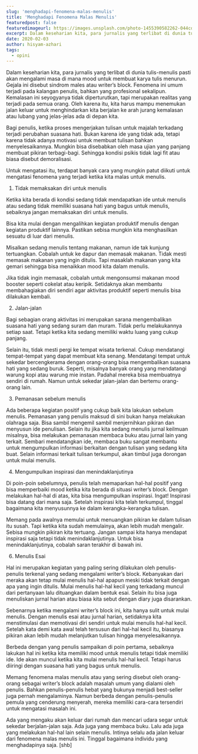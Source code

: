 ```yaml
---
slug: 'menghadapi-fenomena-malas-menulis'
title: 'Menghadapi Fenomena Malas Menulis'
featuredpost: false
featuredimageurl: https://images.unsplash.com/photo-1455390582262-044cdead277a?ixid=MXwxMjA3fDB8MHxzZWFyY2h8MTB8fHdyaXRlcnxlbnwwfHwwfA%3D%3D&ixlib=rb-1.2.1&auto=format&fit=crop&w=500&q=60
excerpt: Dalam keseharian kita, para jurnalis yang terlibat di dunia tulis-menulis pasti akan mengalami masa di mana mood untuk membuat karya tulis menurun.
date: 2020-02-03
author: hisyam-azhari
tags:
  - opini
---
```


Dalam keseharian kita, para jurnalis yang terlibat di dunia tulis-menulis pasti akan mengalami masa di mana mood untuk membuat karya tulis menurun. Gejala ini disebut sindrom males atau writer’s block. Fenomena ini umum terjadi pada kalangan penulis, bahkan yang profesional sekalipun. Kemalasan ini seyogyanya tidak diperturutkan, tapi merupakan realitas yang terjadi pada semua orang. Oleh karena itu, kita harus mampu menemukan jalan keluar untuk menghindarkan kita berjalan ke arah jurang kemalasan atau lubang yang jelas-jelas ada di depan kita.

Bagi penulis, ketika proses mengerjakan tulisan untuk majalah terkadang terjadi perubahan suasana hati. Bukan karena ide yang tidak ada, tetapi karena tidak adanya motivasi untuk membuat tulisan bahkan menyelesaikannya. Mungkin bisa disebabkan oleh masa ujian yang panjang membuat pikiran terbagi-bagi. Sehingga kondisi psikis tidak lagi fit atau biasa disebut demoralisasi.

Untuk mengatasi itu, terdapat banyak cara yang mungkin patut diikuti untuk mengatasi fenomena yang terjadi ketika kita malas untuk menulis.

1.  Tidak memaksakan diri untuk menulis

Ketika kita berada di kondisi sedang tidak mendapatkan ide untuk menulis atau sedang tidak memiliki suasana hati yang bagus untuk menulis, sebaiknya jangan memaksakan diri untuk menulis.

Bisa kita mulai dengan mengalihkan kegiatan produktif menulis dengan kegiatan produktif lainnya. Pastikan sebisa mungkin kita menghasilkan sesuatu di luar dari menulis.

Misalkan sedang menulis tentang makanan, namun ide tak kunjung tertuangkan. Cobalah untuk ke dapur dan memasak makanan. Tidak mesti memasak makanan yang ingin ditulis. Tapi masaklah makanan yang kita gemari sehingga bisa menaikkan mood kita dalam menulis.

Jika tidak ingin memasak, cobalah untuk mengonsumsi makanan mood booster seperti cokelat atau keripik. Setidaknya akan membantu membahagiakan diri sendiri agar aktivitas produktif seperti menulis bisa dilakukan kembali.

2.  Jalan-jalan

Bagi sebagian orang aktivitas ini merupakan sarana mengembalikan suasana hati yang sedang suram dan muram. Tidak perlu melakukannya setiap saat. Tetapi ketika kita sedang memiliki waktu luang yang cukup panjang.

Selain itu, tidak mesti pergi ke tempat wisata terkenal. Cukup mendatangi tempat-tempat yang dapat membuat kita senang. Mendatangi tempat untuk sekedar bercengkerama dengan orang-orang bisa mengembalikan suasana hati yang sedang buruk. Seperti, misalnya banyak orang yang mendatangi warung kopi atau warung mie instan. Padahal mereka bisa membuatnya sendiri di rumah. Namun untuk sekedar jalan-jalan dan bertemu orang-orang lain.

3.  Pemanasan sebelum menulis

Ada beberapa kegiatan positif yang cukup baik kita lakukan sebelum menulis. Pemanasan yang penulis maksud di sini bukan hanya melakukan olahraga saja. Bisa sambil mengemil sambil menjernihkan pikiran dan menyusun ide penulisan. Selain itu jika kita sedang menulis jurnal keilmuan misalnya, bisa melakukan pemanasan membaca buku atau jurnal lain yang terkait. Sembari mendatangkan ide, membaca buku sangat membantu untuk mengumpulkan informasi berkaitan dengan tulisan yang sedang kita buat. Selain informasi terkait tulisan terkumpul, akan timbul juga dorongan untuk mulai menulis.

4.  Mengumpulkan inspirasi dan menindaklanjutinya

Di poin-poin sebelumnya, penulis telah memaparkan hal-hal positif yang bisa memperbaiki mood ketika kita berada di situasi writer’s block. Dengan melakukan hal-hal di atas, kita bisa mengumpulkan inspirasi. Ingat! Inspirasi bisa datang dari mana saja. Setelah inspirasi kita telah terkumpul, tinggal bagaimana kita menyusunnya ke dalam kerangka-kerangka tulisan.

Memang pada awalnya memulai untuk menuangkan pikiran ke dalam tulisan itu susah. Tapi ketika kita sudah memulainya, akan lebih mudah mengalir. Sebisa mungkin pikiran kita tertuang. Jangan sampai kita hanya mendapat inspirasi saja tetapi tidak menindaklanjutinya. Untuk bisa menindaklanjutinya, cobalah saran terakhir di bawah ini.

6.  Menulis Esai

Hal ini merupakan kegiatan yang paling sering dilakukan oleh penulis-penulis terkenal yang sedang mengalami writer’s block. Kebanyakan dari meraka akan tetap mulai menulis hal-hal apapun meski tidak terkait dengan apa yang ingin ditulis. Mulai menulis hal-hal kecil yang terkadang muncul dari pertanyaan lalu dituangkan dalam bentuk esai. Selain itu bisa juga menuliskan jurnal harian atau biasa kita sebut dengan diary juga disarankan.

Sebenarnya ketika mengalami writer’s block ini, kita hanya sulit untuk mulai menulis. Dengan menulis esai atau jurnal harian, setidaknya kita menstimulasi dan memotivasi diri sendiri untuk mulai menulis hal-hal kecil. Setelah kata demi kata awal telah tersusun dari hal-hal kecil itu, biasanya pikiran akan lebih mudah melanjutkan tulisan hingga menyelesaikannya.

Berbeda dengan yang penulis sampaikan di poin pertama, sebaiknya lakukan hal ini ketika kita memiliki mood untuk menulis tetapi tidak memiliki ide. Ide akan muncul ketika kita mulai menulis hal-hal kecil. Tetapi harus diiringi dengan suasana hati yang bagus untuk menulis.

Memang fenomena malas menulis atau yang sering disebut oleh orang-orang sebagai writer’s block adalah masalah umum yang dialami oleh penulis. Bahkan penulis-penulis hebat yang bukunya menjadi best-seller juga pernah mengalaminya. Namun berbeda dengan penulis-penulis pemula yang cenderung menyerah, mereka memiliki cara-cara tersendiri untuk mengatasi masalah ini.

Ada yang mengaku akan keluar dari rumah dan mencari udara segar untuk sekedar berjalan-jalan saja. Ada juga yang membaca buku. Lalu ada juga yang melakukan hal-hal lain selain menulis. Intinya selalu ada jalan keluar dari fenomena malas menulis ini. Tinggal bagaimana individu yang menghadapinya saja. [shb]

